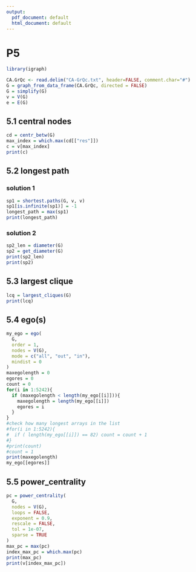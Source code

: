```yaml
---
output:
  pdf_document: default
  html_document: default
---
```

# P5
``` r
library(igraph)

CA.GrQc <- read.delim("CA-GrQc.txt", header=FALSE, comment.char="#")
G = graph_from_data_frame(CA.GrQc, directed = FALSE)
G = simplify(G)
v = V(G)
e = E(G)
```
## 5.1 central nodes
```r
cd = centr_betw(G)
max_index = which.max(cd[["res"]])
c = v[max_index]
print(c)
```
## 5.2 longest path
### solution 1
```r
sp1 = shortest.paths(G, v, v)
sp1[is.infinite(sp1)] = -1
longest_path = max(sp1)
print(longest_path)
```
### solution 2
```r
sp2_len = diameter(G)
sp2 = get_diameter(G)
print(sp2_len)
print(sp2)
```
## 5.3 largest clique
```r
lcq = largest_cliques(G)
print(lcq)
```
## 5.4 ego(s)
```r
my_ego = ego(
  G, 
  order = 1, 
  nodes = V(G), 
  mode = c("all", "out", "in"),
  mindist = 0
)
maxegolength = 0
egores = 0
count = 0
for(i in 1:5242){
  if (maxegolength < length(my_ego[[i]])){
    maxegolength = length(my_ego[[i]])
    egores = i
  }
}
#check how many longest arrays in the list
#for(i in 1:5242){
#  if ( length(my_ego[[i]]) == 82) count = count + 1
#}
#print(count)
#count = 1
print(maxegolength)
my_ego[[egores]]
```
## 5.5 power_centrality
```r
pc = power_centrality(
  G,
  nodes = V(G),
  loops = FALSE,
  exponent = 0.9,
  rescale = FALSE,
  tol = 1e-07,
  sparse = TRUE
)
max_pc = max(pc)
index_max_pc = which.max(pc)
print(max_pc)
print(v[index_max_pc])
```